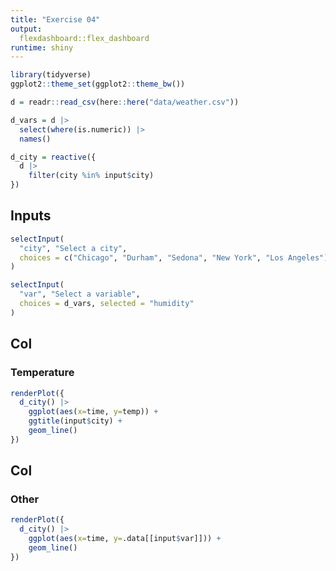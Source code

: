 ```yaml
---
title: "Exercise 04"
output: 
  flexdashboard::flex_dashboard
runtime: shiny
---
```


```r
library(tidyverse)
ggplot2::theme_set(ggplot2::theme_bw())

d = readr::read_csv(here::here("data/weather.csv"))
```

```r
d_vars = d |>
  select(where(is.numeric)) |>
  names()

d_city = reactive({
  d |>
    filter(city %in% input$city)
})
```


Inputs {.sidebar}
-------------------------------------

```r
selectInput(
  "city", "Select a city",
  choices = c("Chicago", "Durham", "Sedona", "New York", "Los Angeles")
)

selectInput(
  "var", "Select a variable",
  choices = d_vars, selected = "humidity"
)
```


Col
-------------------------------------

### Temperature

```r
renderPlot({
  d_city() |>
    ggplot(aes(x=time, y=temp)) +
    ggtitle(input$city) + 
    geom_line()
})
```

Col
-------------------------------------
   
### Other

```r
renderPlot({
  d_city() |>
    ggplot(aes(x=time, y=.data[[input$var]])) +
    geom_line()
})
```   
